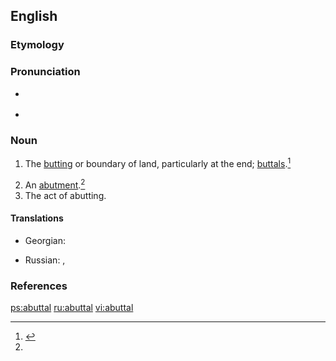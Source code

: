 ==English==

===Etymology===
{{suffix|abut|al}}

===Pronunciation===
* {{a|US}} {{IPA|/əˈbʌt.l̩/}}
* {{rhymes|ʌtəl}}

===Noun===
{{en-noun}}

# {{rare|pluralonly}} The [[butting]] or boundary of land, particularly at the end; [[buttals]].{{defdate|First attested in the early 17<sup>th</sup> century.}}<ref name=SOED>{{reference-book | last =| first = | authorlink =  | coauthors =  | editor =Brown, Lesley  | others =  | title = The Shorter Oxford English Dictionary | origdate =  | origyear = 1933| origmonth =  | url =  | format =  | accessdate =  | accessyear =  | accessmonth =  | edition = 5th | date =  | year =2003| month =  | publisher =Oxford University Press  | location =Oxford, UK | language =  | id =  | doi = | isbn =978-0-19-860575-7 | lccn = | ol = | pages =11| chapter =  | chapterurl =  | quote =}}</ref>
#:{{rfquotek|Spelman}}
# An [[abutment]].{{defdate|First attested in the early 17<sup>th</sup> century.}}<ref name=SOED/>
# The act of abutting.

====Translations====
{{trans-top|boundary of land}}
* Georgian: {{t-|ka|მიჯნა|tr=miǰna|sc=Geor}}
{{trans-mid}}
* Russian: {{t+|ru|межа|f|tr=mežá}}, {{t+|ru|граница|f|tr=graníca}}
{{trans-bottom}}

===References===
<references/>

[[ps:abuttal]]
[[ru:abuttal]]
[[vi:abuttal]]